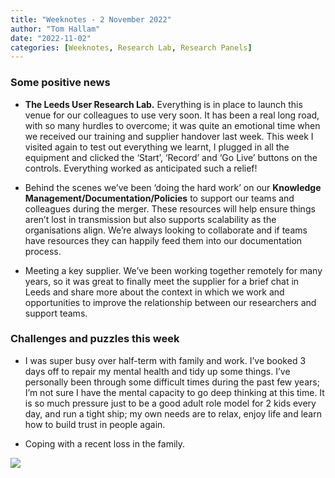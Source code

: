 ```yaml
---
title: "Weeknotes - 2 November 2022"
author: "Tom Hallam"
date: "2022-11-02"
categories: [Weeknotes, Research Lab, Research Panels]
---
```


<h3>Some positive news</h3>

* <b>The Leeds User Research Lab.</b> Everything is in place to launch this venue for our colleagues to use very soon. 
It has been a real long road, with so many hurdles to overcome; it was quite an emotional time when we received our training and supplier handover last week. This week I visited again to test out everything we learnt, I plugged in all the equipment and clicked the 'Start', 'Record' and 'Go Live' buttons on the controls. Everything worked as anticipated such a relief!

* Behind the scenes we've been 'doing the hard work' on our <b>Knowledge Management/Documentation/Policies</b> to support our teams and colleagues during the merger. These resources will help ensure things aren't lost in transmission but also supports scalability as the organisations align. We're always looking to collaborate and if teams have resources they can happily feed them into our documentation process.

* Meeting a key supplier. We've been working together remotely for many years, so it was great to finally meet the supplier for a brief chat in Leeds and share more about the context in which we work and opportunities to improve the relationship between our researchers and support teams.

<h3>Challenges and puzzles this week</h3>

* I was super busy over half-term with family and work. I've booked 3 days off to repair my mental health and tidy up some things. I've personally been through some difficult times during the past few years; I'm not sure I have the mental capacity to go deep thinking at this time. It is so much pressure just to be a good adult role model for 2 kids every day, and run a tight ship; my own needs are to relax, enjoy life and learn how to build trust in people again.

* Coping with a recent loss in the family.


![](nils-nedel-ONpGBpns3cs-unsplash.jpg)


